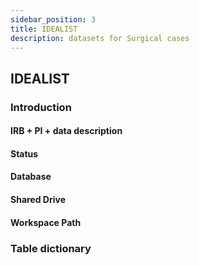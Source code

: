 ```yaml
---
sidebar_position: 3
title: IDEALIST
description: datasets for Surgical cases
---
```



## IDEALIST

### Introduction
#### IRB + PI + data description
#### Status
#### Database
#### Shared Drive
#### Workspace Path

### Table dictionary
<Excel />
